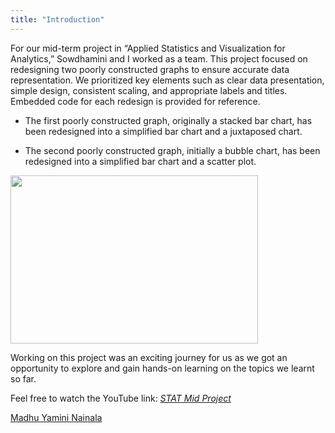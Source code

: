 ```yaml
---
title: "Introduction"
---
```


For our mid-term project in "Applied Statistics and Visualization for Analytics," Sowdhamini and I worked as a team. This project focused on redesigning two poorly constructed graphs to ensure accurate data representation. We prioritized key elements such as clear data presentation, simple design, consistent scaling, and appropriate labels and titles. Embedded code for each redesign is provided for reference.

-   The first poorly constructed graph, originally a stacked bar chart, has been redesigned into a simplified bar chart and a juxtaposed chart.

-   The second poorly constructed graph, initially a bubble chart, has been redesigned into a simplified bar chart and a scatter plot.

![](pic2.jpg){fig-align="center" width="396" height="269"}

Working on this project was an exciting journey for us as we got an opportunity to explore and gain hands-on learning on the topics we learnt so far.

Feel free to watch the YouTube link: [*STAT Mid Project*](https://youtu.be/QVRpvHkwhNI)

[Madhu Yamini Nainala](https://github.com/nmadhuyaminiedu)

